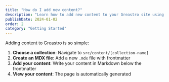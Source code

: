 ```yaml
---
title: "How do I add new content?"
description: "Learn how to add new content to your Greastro site using content collections and MDX files."
publishDate: 2024-01-02
order: 2
category: "Getting Started"
---
```

Adding content to Greastro is so simple:

1. **Choose a collection**: Navigate to `src/content/[collection-name]`
2. **Create an MDX file**: Add a new `.mdx` file with frontmatter
3. **Add your content**: Write your content in Markdown below the frontmatter
4. **View your content**: The page is automatically generated